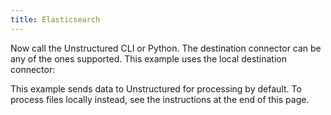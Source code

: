 ```yaml
---
title: Elasticsearch
---
```



<NewDocument />


<SharedContentElasticsearch/>

Now call the Unstructured CLI or Python. The destination connector can be any of the ones supported. This example uses the local destination connector:

This example sends data to Unstructured for processing by default. To process files locally instead, see the instructions at the end of this page.


<CodeGroup>
  <ElasticsearchSh />
  <ElasticsearchPyV2 />
  <ElasticsearchPyV1 />
</CodeGroup>


<SharedPartitionByAPIOSS/>

